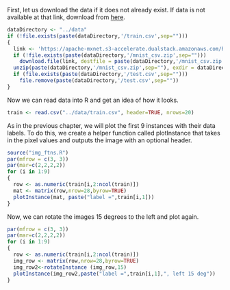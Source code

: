 
First, let us download the data if it does not already exist. If data is not available at that link, download from [here](https://www.kaggle.com/c/digit-recognizer/data).

```{r}
dataDirectory <- "../data"
if (!file.exists(paste(dataDirectory,'/train.csv',sep="")))
{
  link <- 'https://apache-mxnet.s3-accelerate.dualstack.amazonaws.com/R/data/mnist_csv.zip'
  if (!file.exists(paste(dataDirectory,'/mnist_csv.zip',sep="")))
    download.file(link, destfile = paste(dataDirectory,'/mnist_csv.zip',sep=""))
  unzip(paste(dataDirectory,'/mnist_csv.zip',sep=""), exdir = dataDirectory)
  if (file.exists(paste(dataDirectory,'/test.csv',sep="")))
    file.remove(paste(dataDirectory,'/test.csv',sep=""))
}
```

Now we can read data into R and get an idea of how it looks. 

```{r}
train <- read.csv("../data/train.csv", header=TRUE, nrows=20)
```

As in the previous chapter, we will  plot the first 9 instances with their data labels. To do this, we create a helper function called plotInstance that takes in the pixel values and outputs the image with an optional header.

```{r}
source("img_ftns.R")
par(mfrow = c(3, 3))
par(mar=c(2,2,2,2))
for (i in 1:9)
{
  row <- as.numeric(train[i,2:ncol(train)])
  mat <- matrix(row,nrow=28,byrow=TRUE)
  plotInstance(mat, paste("label =",train[i,1]))
}
```

Now, we can rotate the images 15 degrees to the left and plot again.  

```{r}
par(mfrow = c(3, 3))
par(mar=c(2,2,2,2))
for (i in 1:9)
{
  row <- as.numeric(train[i,2:ncol(train)])
  img_row <- matrix(row,nrow=28,byrow=TRUE)
  img_row2<-rotateInstance (img_row,15)
  plotInstance(img_row2,paste("label =",train[i,1],", left 15 deg"))
}
```
